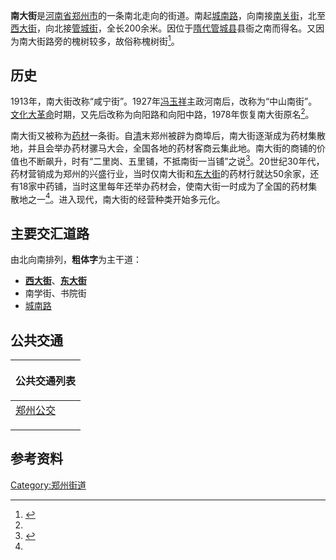 {{Infobox China Road
|路牌类型 = Zhengzhou
|道路方向 = NS
|中文道路名称 = 南大街
|道路名称拼音 = NAN DA JIE
|图片 = 
|图片说明 = 
|道路属性 = 城市次干道
|道路总长度 = 
|车速限制 = 
|行车线数量 = 双向2车道
|所在地区 = [[郑州市|郑州市]]
|起点 = [[西大街_(郑州)|西大街]]、[[东大街_(郑州)|东大街]]
|终点 = [[城南路|城南路]]
|路段主要建筑 = 
}}

'''南大街'''是[[河南省|河南省]][[郑州市|郑州市]]的一条南北走向的街道。南起[[城南路|城南路]]，向南接[[南关街|南关街]]，北至[[西大街_(郑州)|西大街]]，向北接[[管城街|管城街]]，全长200余米。因位于[[隋代|隋代]][[管城县|管城县]]县衙之南而得名。又因为南大街路旁的槐树较多，故俗称槐树街<ref name=zzsz2000>{{cite book |author1=郑州市地方史志编纂委员会 |title=郑州市志（1991-2000） |publisher=中州古籍出版社 |location=郑州 |accessdate=2020-07-17}}</ref>。

== 历史 ==
1913年，南大街改称“咸宁街”。1927年[[冯玉祥|冯玉祥]]主政河南后，改称为“中山南街”。[[文化大革命|文化大革命]]时期，又先后改称为向阳路和向阳中路，1978年恢复南大街原名<ref name=zzsz2000 />。

南大街又被称为[[药材|药材]]一条街。自[[清朝|清]]末郑州被辟为商埠后，南大街逐渐成为药材集散地，并且会举办药材骡马大会，全国各地的药材客商云集此地。南大街的商铺的价值也不断飙升，时有“二里岗、五里铺，不抵南街一当铺”之说<ref>{{cite web|url=http://news.sina.com.cn/o/2006-11-19/033610537871s.shtml|title=人杰地灵南大街|publisher=河南商报|date=2006年11月19日|language=zh-hans|access-date=2011-10-02|archive-date=2016-03-04|archive-url=https://web.archive.org/web/20160304100856/http://news.sina.com.cn/o/2006-11-19/033610537871s.shtml|dead-url=no}}</ref>。20世纪30年代，药材营销成为郑州的兴盛行业，当时仅南大街和[[东大街_(郑州)|东大街]]的药材行就达50余家，还有18家中药铺，当时这里每年还举办药材会，使南大街一时成为了全国的药材集散地之一<ref name=zzsz2000 />。进入现代，南大街的经营种类开始多元化。

== 主要交汇道路 ==
由北向南排列，'''粗体字'''为主干道：
* '''[[西大街_(郑州)|西大街]]'''、'''[[东大街_(郑州)|东大街]]'''
* 南学街、书院街
* [[城南路|城南路]]

== 公共交通 ==
{| class="mw-collapsible mw-collapsed wikitable" style="margin: 0 auto; width: auto;" 
! 公共交通列表
|-
|
;[[郑州公交|郑州公交]]
{{郑州公交路线简单列表|width=98%|header=途径公交线路一览|78|518}}
|}

== 参考资料 ==
{{reflist}}

{{郑州商业街}}

[[Category:郑州街道|Category:郑州街道]]